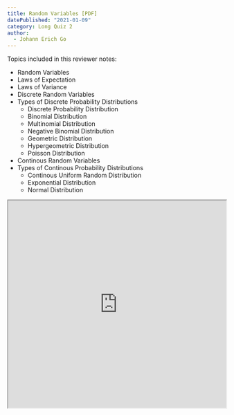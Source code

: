```yaml
---
title: Random Variables [PDF]
datePublished: "2021-01-09"
category: Long Quiz 2
author:   
  - Johann Erich Go
---
```

Topics included in this reviewer notes:

* Random Variables
* Laws of Expectation
* Laws of Variance
* Discrete Random Variables 
* Types of Discrete Probability Distributions
  * Discrete Probability Distribution
  * Binomial Distribution
  * Multinomial Distribution
  * Negative Binomial Distribution
  * Geometric Distribution
  * Hypergeometric Distribution
  * Poisson Distribution
* Continous Random Variables
* Types of Continous Probability Distributions
  * Continous Uniform Random Distribution
  * Exponential Distribution
  * Normal Distribution

<iframe src="https://drive.google.com/file/d/1ivavAqSSfQWZ7fW924Rgd1ILThPIJuea/preview" width="100%" height="480" allow="autoplay"></iframe>
